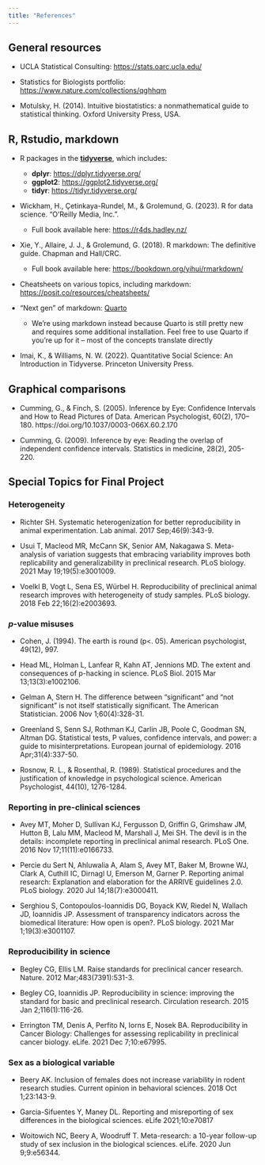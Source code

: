 ```yaml
---
title: "References"
---
```


## General resources

* UCLA Statistical Consulting: [https://stats.oarc.ucla.edu/](https://stats.oarc.ucla.edu/)

* Statistics for Biologists portfolio: [https://www.nature.com/collections/qghhqm](https://www.nature.com/collections/qghhqm)

* Motulsky, H. (2014). Intuitive biostatistics: a nonmathematical guide to statistical thinking. Oxford University Press, USA.

## R, Rstudio, markdown

* R packages in the [**tidyverse**](https://www.tidyverse.org/), which includes:
    * **dplyr**: [https://dplyr.tidyverse.org/](https://dplyr.tidyverse.org/)
    * **ggplot2**: [https://ggplot2.tidyverse.org/](https://ggplot2.tidyverse.org/)
    * **tidyr**: [https://tidyr.tidyverse.org/](https://tidyr.tidyverse.org/)

* Wickham, H., Çetinkaya-Rundel, M., & Grolemund, G. (2023). R for data science. "O'Reilly Media, Inc.". 
    * Full book available here: [https://r4ds.hadley.nz/](https://r4ds.hadley.nz/)

* Xie, Y., Allaire, J. J., & Grolemund, G. (2018). R markdown: The definitive guide. Chapman and Hall/CRC. 
    * Full book available here: [https://bookdown.org/yihui/rmarkdown/](https://bookdown.org/yihui/rmarkdown/)
    
* Cheatsheets on various topics, including markdown: [https://posit.co/resources/cheatsheets/](https://posit.co/resources/cheatsheets/)
    
* "Next gen" of markdown: [Quarto](https://quarto.org/)
    * We're using markdown instead because Quarto is still pretty new and requires some additional installation. Feel free to use Quarto if you're up for it -- most of the concepts translate directly
    
* Imai, K., & Williams, N. W. (2022). Quantitative Social Science: An Introduction in Tidyverse. Princeton University Press.

## Graphical comparisons

* Cumming, G., & Finch, S. (2005). Inference by Eye: Confidence Intervals and How to Read Pictures of Data. American Psychologist, 60(2), 170–180. https://doi.org/10.1037/0003-066X.60.2.170

* Cumming, G. (2009). Inference by eye: Reading the overlap of independent confidence intervals. Statistics in medicine, 28(2), 205-220.

## Special Topics for Final Project

### Heterogeneity

* Richter SH. Systematic heterogenization for better reproducibility in animal experimentation. Lab animal. 2017 Sep;46(9):343-9.

* Usui T, Macleod MR, McCann SK, Senior AM, Nakagawa S. Meta-analysis of variation suggests that embracing variability improves both replicability
and generalizability in preclinical research. PLoS biology. 2021 May 19;19(5):e3001009.

* Voelkl B, Vogt L, Sena ES, Würbel H. Reproducibility of preclinical animal research improves with heterogeneity of study samples. PLoS biology. 2018
Feb 22;16(2):e2003693.

### $p$-value misuses

* Cohen, J. (1994). The earth is round (p<. 05). American psychologist, 49(12), 997.

* Head ML, Holman L, Lanfear R, Kahn AT, Jennions MD. The extent and consequences of p-hacking in science. PLoS Biol. 2015 Mar 13;13(3):e1002106.

* Gelman A, Stern H. The difference between “significant” and “not significant” is not itself statistically significant. The American Statistician. 2006 Nov
1;60(4):328-31.

* Greenland S, Senn SJ, Rothman KJ, Carlin JB, Poole C, Goodman SN, Altman DG. Statistical tests, P values, confidence intervals, and power: a guide to
misinterpretations. European journal of epidemiology. 2016 Apr;31(4):337-50.

* Rosnow, R. L., & Rosenthal, R. (1989). Statistical procedures and the justification of knowledge in psychological science. American Psychologist, 44(10), 1276-1284. 

### Reporting in pre-clinical sciences

* Avey MT, Moher D, Sullivan KJ, Fergusson D, Griffin G, Grimshaw JM, Hutton B, Lalu MM, Macleod M, Marshall J, Mei SH. The devil is in the details:
incomplete reporting in preclinical animal research. PLoS One. 2016 Nov 17;11(11):e0166733.

* Percie du Sert N, Ahluwalia A, Alam S, Avey MT, Baker M, Browne WJ, Clark A, Cuthill IC, Dirnagl U, Emerson M, Garner P. Reporting animal research:
Explanation and elaboration for the ARRIVE guidelines 2.0. PLoS biology. 2020 Jul 14;18(7):e3000411.

* Serghiou S, Contopoulos-Ioannidis DG, Boyack KW, Riedel N, Wallach JD, Ioannidis JP. Assessment of transparency indicators across the biomedical
literature: How open is open?. PLoS biology. 2021 Mar 1;19(3):e3001107.

### Reproducibility in science

* Begley CG, Ellis LM. Raise standards for preclinical cancer research. Nature. 2012 Mar;483(7391):531-3. 

* Begley CG, Ioannidis JP. Reproducibility in science: improving the standard for basic and preclinical research. Circulation research. 2015 Jan
2;116(1):116-26.

* Errington TM, Denis A, Perfito N, Iorns E, Nosek BA. Reproducibility in Cancer Biology: Challenges for assessing replicability in preclinical cancer
biology. eLife. 2021 Dec 7;10:e67995.

### Sex as a biological variable

* Beery AK. Inclusion of females does not increase variability in rodent research studies. Current opinion in behavioral sciences. 2018 Oct 1;23:143-9.

* Garcia-Sifuentes Y, Maney DL. Reporting and misreporting of sex differences in the biological sciences. eLife 2021;10:e70817

* Woitowich NC, Beery A, Woodruff T. Meta-research: a 10-year follow-up study of sex inclusion in the biological sciences. eLife. 2020 Jun 9;9:e56344.